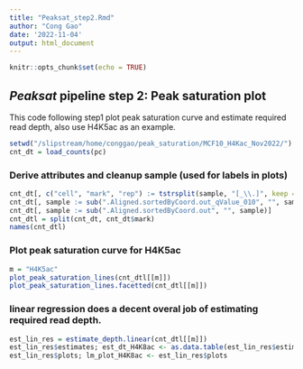 ```yaml
---
title: "Peaksat_step2.Rmd"
author: "Cong Gao"
date: '2022-11-04'
output: html_document
---
```


```r
knitr::opts_chunk$set(echo = TRUE)
```

## *Peaksat* pipeline step 2: Peak saturation plot
This code following step1 plot peak saturation curve and estimate required read depth, also use H4K5ac as an example.

```r
setwd("/slipstream/home/conggao/peak_saturation/MCF10_H4Kac_Nov2022/")
cnt_dt = load_counts(pc)
```

### Derive attributes and  cleanup sample (used for labels in plots)
```r
cnt_dt[, c("cell", "mark", "rep") := tstrsplit(sample, "[_\\.]", keep = 1:3)]
cnt_dt[, sample := sub(".Aligned.sortedByCoord.out_qValue_010", "", sample)] #.Aligned.sortedByCoord.out
cnt_dt[, sample := sub(".Aligned.sortedByCoord.out", "", sample)]
cnt_dtl = split(cnt_dt, cnt_dt$mark)
names(cnt_dtl)
```

### Plot peak saturation curve for H4K5ac 
```r
m = "H4K5ac"
plot_peak_saturation_lines(cnt_dtl[[m]])
plot_peak_saturation_lines.facetted(cnt_dtl[[m]])
```

### linear regression does a decent overal job of estimating required read depth.
```r
est_lin_res = estimate_depth.linear(cnt_dtl[[m]])
est_lin_res$estimates; est_dt_H4K8ac <- as.data.table(est_lin_res$estimates)
est_lin_res$plots; lm_plot_H4K8ac <- est_lin_res$plots
```


